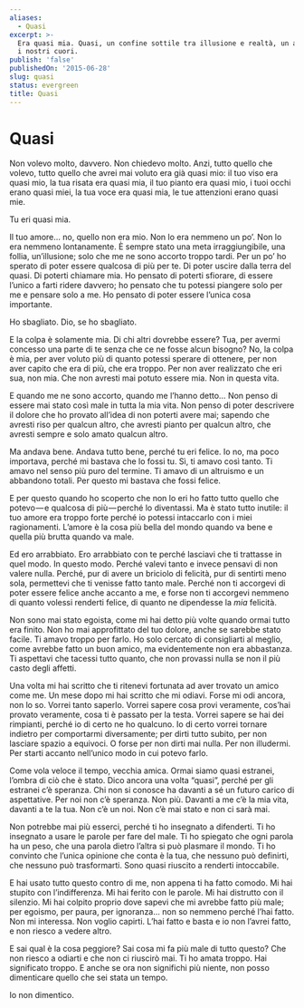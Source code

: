 ```yaml
---
aliases:
  - Quasi
excerpt: >-
  Era quasi mia. Quasi, un confine sottile tra illusione e realtà, un abisso tra
  i nostri cuori.
publish: 'false'
publishedOn: '2015-06-28'
slug: quasi
status: evergreen
title: Quasi
---
```

# Quasi

Non volevo molto, davvero. Non chiedevo molto. Anzi, tutto quello che volevo, tutto quello che avrei mai voluto era già quasi mio: il tuo viso era quasi mio, la tua risata era quasi mia, il tuo pianto era quasi mio, i tuoi occhi erano quasi miei, la tua voce era quasi mia, le tue attenzioni erano quasi mie.

Tu eri quasi mia.

Il tuo amore… no, quello non era mio. Non lo era nemmeno un po’. Non lo era nemmeno lontanamente. È sempre stato una meta irraggiungibile, una follia, un’illusione; solo che me ne sono accorto troppo tardi. Per un po’ ho sperato di poter essere qualcosa di più per te. Di poter uscire dalla terra del quasi. Di poterti chiamare mia. Ho pensato di poterti sfiorare, di essere l’unico a farti ridere davvero; ho pensato che tu potessi piangere solo per me e pensare solo a me. Ho pensato di poter essere l’unica cosa importante.

Ho sbagliato. Dio, se ho sbagliato.

E la colpa è solamente mia. Di chi altri dovrebbe essere? Tua, per avermi concesso una parte di te senza che ce ne fosse alcun bisogno? No, la colpa è mia, per aver voluto più di quanto potessi sperare di ottenere, per non aver capito che era di più, che era troppo. Per non aver realizzato che eri sua, non mia. Che non avresti mai potuto essere mia. Non in questa vita.

E quando me ne sono accorto, quando me l’hanno detto… Non penso di essere mai stato così male in tutta la mia vita. Non penso di poter descrivere il dolore che ho provato all’idea di non poterti avere mai; sapendo che avresti riso per qualcun altro, che avresti pianto per qualcun altro, che avresti sempre e solo amato qualcun altro.

Ma andava bene. Andava tutto bene, perché tu eri felice. Io no, ma poco importava, perché mi bastava che lo fossi tu. Sì, ti amavo così tanto. Ti amavo nel senso più puro del termine. Ti amavo di un altruismo e un abbandono totali. Per questo mi bastava che fossi felice.

E per questo quando ho scoperto che non lo eri ho fatto tutto quello che potevo — e qualcosa di più — perché lo diventassi. Ma è stato tutto inutile: il tuo amore era troppo forte perché io potessi intaccarlo con i miei ragionamenti. L’amore è la cosa più bella del mondo quando va bene e quella più brutta quando va male.

Ed ero arrabbiato. Ero arrabbiato con te perché lasciavi che ti trattasse in quel modo. In questo modo. Perché valevi tanto e invece pensavi di non valere nulla. Perché, pur di avere un briciolo di felicità, pur di sentirti meno sola, permettevi che ti venisse fatto tanto male. Perché non ti accorgevi di poter essere felice anche accanto a me, e forse non ti accorgevi nemmeno di quanto volessi renderti felice, di quanto ne dipendesse la _mia_ felicità.

Non sono mai stato egoista, come mi hai detto più volte quando ormai tutto era finito. Non ho mai approfittato del tuo dolore, anche se sarebbe stato facile. Ti amavo troppo per farlo. Ho solo cercato di consigliarti al meglio, come avrebbe fatto un buon amico, ma evidentemente non era abbastanza. Ti aspettavi che tacessi tutto quanto, che non provassi nulla se non il più casto degli affetti.

Una volta mi hai scritto che ti ritenevi fortunata ad aver trovato un amico come me. Un mese dopo mi hai scritto che mi odiavi. Forse mi odi ancora, non lo so. Vorrei tanto saperlo. Vorrei sapere cosa provi veramente, cos’hai provato veramente, cosa ti è passato per la testa. Vorrei sapere se hai dei rimpianti, perché io di certo ne ho qualcuno. Io di certo vorrei tornare indietro per comportarmi diversamente; per dirti tutto subito, per non lasciare spazio a equivoci. O forse per non dirti mai nulla. Per non illudermi. Per starti accanto nell’unico modo in cui potevo farlo.

Come vola veloce il tempo, vecchia amica. Ormai siamo quasi estranei, l’ombra di ciò che è stato. Dico ancora una volta “quasi”, perché per gli estranei c’è speranza. Chi non si conosce ha davanti a sé un futuro carico di aspettative. Per noi non c’è speranza. Non più. Davanti a me c’è la mia vita, davanti a te la tua. Non c’è un noi. Non c’è mai stato e non ci sarà mai.

Non potrebbe mai più esserci, perché ti ho insegnato a difenderti. Ti ho insegnato a usare le parole per fare del male. Ti ho spiegato che ogni parola ha un peso, che una parola dietro l’altra si può plasmare il mondo. Ti ho convinto che l’unica opinione che conta è la tua, che nessuno può definirti, che nessuno può trasformarti. Sono quasi riuscito a renderti intoccabile.

E hai usato tutto questo contro di me, non appena ti ha fatto comodo. Mi hai stupito con l’indifferenza. Mi hai ferito con le parole. Mi hai distrutto con il silenzio. Mi hai colpito proprio dove sapevi che mi avrebbe fatto più male; per egoismo, per paura, per ignoranza… non so nemmeno perché l’hai fatto. Non mi interessa. Non voglio capirti. L’hai fatto e basta e io non l’avrei fatto, e non riesco a vedere altro.

E sai qual è la cosa peggiore? Sai cosa mi fa più male di tutto questo? Che non riesco a odiarti e che non ci riuscirò mai. Ti ho amata troppo. Hai significato troppo. E anche se ora non significhi più niente, non posso dimenticare quello che sei stata un tempo.

Io non dimentico.
